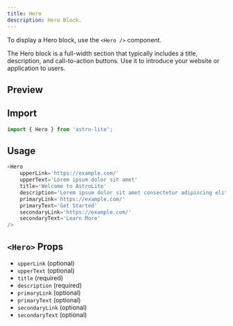 ```yaml
---
title: Hero
description: Hero Block.
---
```


To display a Hero block, use the `<Hero />` component.

The Hero block is a full-width section that typically includes a title, description, and call-to-action buttons. Use it to introduce your website or application to users.

## Preview

<Hero
    upperLink='https://example.com/'
    upperText='Lorem ipsum dolor sit amet'
    title='Welcome to AstroLite'
    description='Lorem ipsum dolor sit amet consectetur adipiscing elit sed do eiusmod tempor incididunt ut labore et dolore magna aliqua, ut enim ad minim veniam quis nostrud exercitation.'
    primaryLink='https://example.com/'
    primaryText='Get Started'
    secondaryLink='https://example.com/'
    secondaryText='Learn More'
/>

## Import

```js title="src/components/example.astro"
import { Hero } from 'astro-lite';
```

## Usage

```js title="src/components/example.astro"
<Hero
    upperLink='https://example.com/'
    upperText='Lorem ipsum dolor sit amet'
    title='Welcome to AstroLite'
    description='Lorem ipsum dolor sit amet consectetur adipiscing elit sed do eiusmod tempor incididunt ut labore et dolore magna aliqua, ut enim ad minim veniam quis nostrud exercitation.'
    primaryLink='https://example.com/'
    primaryText='Get Started'
    secondaryLink='https://example.com/'
    secondaryText='Learn More'
/>
```

## `<Hero>` Props

- `upperLink` (optional)
- `upperText` (optional)
- `title` (required)
- `description` (required)
- `primaryLink` (optional)
- `primaryText` (optional)
- `secondaryLink` (optional)
- `secondaryText` (optional)